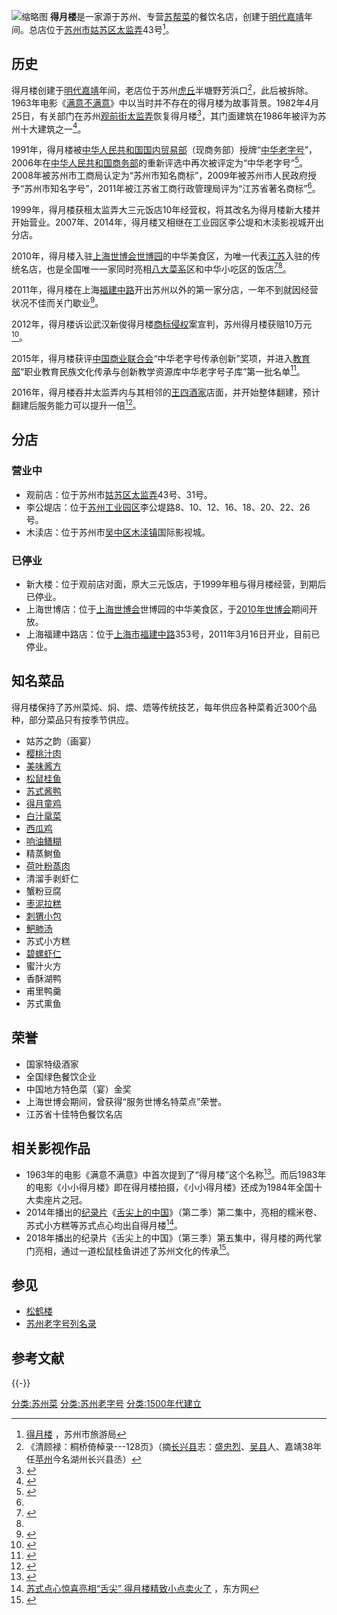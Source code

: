 {{Infobox Restaurant
| name              = 得月楼
| name_en           = 
| image             =得月楼老楼.JPG
| image_width       = 250px
| image_caption     = 得月楼老楼
| slogan            =你的牵挂，你的家
| food-type         = [[苏帮菜|苏帮菜]]
| logo              = 
| logo_width        = 
| established       = [[明代|明代]][[嘉靖|嘉靖]]年间，[[苏州|苏州]]
| current-owner     = 苏州市得月楼餐饮有限公司
| street-address    = 总店：[[姑苏区|姑苏区]][[太监弄|太监弄]]43号 　　
| city              = [[苏州市|苏州市]]
| state             = [[江苏省|江苏省]]
| zip               = 215000
| country           = {{CHN}}
| seating-capacity  = 
| other-locations   = [[李公堤|李公堤]]店、[[木渎|木渎]]店
| website           = [http://www.deyuelou.net.cn/ 得月楼官方网站]
}}
[[File:Deyuelou.jpg|缩略图]]
'''得月楼'''是一家源于苏州、专营[[苏帮菜|苏帮菜]]的餐饮名店，创建于[[明代|明代]][[嘉靖|嘉靖]]年间。总店位于[[苏州市|苏州市]][[姑苏区|姑苏区]][[太监弄|太监弄]]43号<ref>[http://www.visitsz.com/webpage/info.php?id=201311281385621452 得月楼] {{Wayback|url=http://www.visitsz.com/webpage/info.php?id=201311281385621452 |date=20140810034453 }}，苏州市旅游局</ref>。

==历史==
得月楼创建于[[明代|明代]][[嘉靖|嘉靖]]年间，老店位于苏州[[虎丘|虎丘]]半塘野芳浜口<ref>《清顾禄：桐桥倚棹录---128页》（摘[[长兴县|长兴县]]志：[[盛忠烈|盛忠烈]]、[[吴县|吴县]]人、嘉靖38年任[[苹州|苹州]]今名湖州长兴县丞）</ref>，此后被拆除。1963年电影《[[满意不满意|满意不满意]]》中以当时并不存在的得月楼为故事背景。1982年4月25日，有关部门在苏州[[观前街|观前街]][[太监弄|太监弄]]恢复得月楼<ref>{{Cite web |url=http://deyuelou.cityzone.cn/articles/20101130143415.php |title=得月楼的历史故事 |access-date=2014-07-29 |archive-date=2018-01-08 |archive-url=https://web.archive.org/web/20180108120421/http://deyuelou.cityzone.cn/articles/20101130143415.php |dead-url=no }}</ref>，其门面建筑在1986年被评为苏州十大建筑之一<ref name="简介">{{Cite web |url=http://deyuelou.cityzone.cn/about.php |title=得月楼简介 |access-date=2014-07-29 |archive-date=2018-01-08 |archive-url=https://web.archive.org/web/20180108120423/http://deyuelou.cityzone.cn/about.php |dead-url=no }}</ref>。

1991年，得月楼被[[中华人民共和国商务部|中华人民共和国国内贸易部]]（现商务部）授牌“[[中华老字号|中华老字号]]”，2006年在[[中华人民共和国商务部|中华人民共和国商务部]]的重新评选中再次被评定为“中华老字号”<ref>{{Cite web|url=http://news.sina.com.cn/c/2006-11-21/064610556311s.shtml|title=我省35个品牌成“中华老字号”_新闻中心_新浪网|accessdate=2018-01-08|work=news.sina.com.cn|archive-date=2018-01-08|archive-url=https://web.archive.org/web/20180108175146/http://news.sina.com.cn/c/2006-11-21/064610556311s.shtml|dead-url=no}}</ref>。2008年被苏州市工商局认定为“苏州市知名商标”，2009年被苏州市人民政府授予“苏州市知名字号”，2011年被江苏省工商行政管理局评为“江苏省著名商标”<ref name="简介"/>。

1999年，得月楼获租太监弄大三元饭店10年经营权，将其改名为得月楼新大楼并开始营业。2007年、2014年，得月楼又相继在工业园区李公堤和木渎影视城开出分店。

2010年，得月楼入驻[[上海世博会|上海世博会]][[上海世博园|世博园]]的中华美食区，为唯一代表[[江苏|江苏]]入驻的传统名店，也是全国唯一一家同时亮相[[八大菜系|八大菜系]]区和中华小吃区的饭店<ref>{{Cite web |url=http://deyuelou.cityzone.cn/fc03.php |title=上海世博店介绍 |access-date=2014-07-29 |archive-date=2018-01-08 |archive-url=https://web.archive.org/web/20180108120428/http://deyuelou.cityzone.cn/fc03.php |dead-url=no }}</ref><ref name="简介" />。

2011年，得月楼在上海[[福建中路_(上海)|福建中路]]开出苏州以外的第一家分店，一年不到就因经营状况不佳而关门歇业<ref>{{Cite web|url=http://news.163.com/12/0328/13/7TMHU8QB00014AEE.html|title=小小得月楼开业不足一年就关张 店方回应:或选址重开(图)_网易新闻|accessdate=2018-02-26|last=网易|work=news.163.com|archive-url=https://web.archive.org/web/20180226211734/http://news.163.com/12/0328/13/7TMHU8QB00014AEE.html|archive-date=2018-02-26|dead-url=yes}}</ref>。

2012年，得月楼诉讼武汉新俊得月楼[[商标|商标]][[侵权行为|侵权]]案宣判，苏州得月楼获赔10万元<ref>{{Cite web|url=http://www.subaonet.com/cul/2012/0425/912413.shtml?hrm6o|title=苏州得月楼打赢商标侵权官司_苏州新闻网|accessdate=2018-01-08|last=苏州新闻网|work=www.subaonet.com|deadurl=yes|archiveurl=https://web.archive.org/web/20180108174938/http://www.subaonet.com/cul/2012/0425/912413.shtml?hrm6o|archivedate=2018年1月8日|df=}}</ref>。

2015年，得月楼获评[[中国商业联合会|中国商业联合会]]“中华老字号传承创新”奖项，并进入[[中华人民共和国教育部|教育部]]“职业教育民族文化传承与创新教学资源库中华老字号子库”第一批名单<ref>{{Cite web|url=http://js.qq.com/a/20151020/008082.htm|title=苏城18家企业获“中华老字号传承创新”奖_地方站_腾讯网|accessdate=2018-01-08|work=js.qq.com|language=zh-CN|archive-date=2018-01-08|archive-url=https://web.archive.org/web/20180108175059/http://js.qq.com/a/20151020/008082.htm|dead-url=no}}</ref>。

2016年，得月楼吞并太监弄内与其相邻的[[王四酒家|王四酒家]]店面，并开始整体翻建，预计翻建后服务能力可以提升一倍<ref>{{Cite web|url=http://js.qq.com/a/20160130/009657.htm|title=留住苏州老味道 观前街太监弄得月楼将要扩建_大苏网_腾讯网|accessdate=2018-01-08|work=js.qq.com|language=zh-CN|archive-date=2018-01-08|archive-url=https://web.archive.org/web/20180108174935/http://js.qq.com/a/20160130/009657.htm|dead-url=no}}</ref>。

==分店==

=== 营业中 ===
*观前店：位于苏州市[[姑苏区|姑苏区]][[太监弄|太监弄]]43号、31号。
*李公堤店：位于[[苏州工业园区|苏州工业园区]]李公堤路8、10、12、16、18、20、22、26号。
*木渎店：位于苏州市[[吴中区|吴中区]][[木渎镇|木渎镇]]国际影视城。

=== 已停业 ===
*新大楼：位于观前店对面，原大三元饭店，于1999年租与得月楼经营，到期后已停业。
*上海世博店：位于[[上海世博会|上海世博会]]世博园的中华美食区，于[[中國2010年上海世界博覽會|2010年世博会]]期间开放。
*上海福建中路店：位于[[上海市|上海市]][[福建中路_(上海)|福建中路]]353号，2011年3月16日开业，目前已停业。

==知名菜品==
得月楼保持了苏州菜炖、焖、煨、焐等传统技艺，每年供应各种菜肴近300个品种，部分菜品只有按季节供应。
{{div col|cols=5}}
*姑苏之韵（画宴）
*[[樱桃汁肉|樱桃汁肉]]
*[[美味酱方|美味酱方]]
*[[松鼠桂鱼|松鼠桂鱼]]
*[[苏式酱鸭|苏式酱鸭]]
*[[得月童鸡|得月童鸡]]
*[[白汁鼋菜|白汁鼋菜]]
*[[西瓜鸡|西瓜鸡]]
*[[响油鳝糊|响油鳝糊]]
*精蒸鲥鱼
*[[荷叶粉蒸肉|荷叶粉蒸肉]]
*清溜手剥虾仁
*蟹粉豆腐
*[[枣泥拉糕|枣泥拉糕]]
*[[刺猬小包|刺猬小包]]
*[[鲃肺汤|鲃肺汤]]
*苏式小方糕
*[[碧螺虾仁|碧螺虾仁]]
*蜜汁火方
*香酥湖鸭
*甫里鸭羹
*苏式熏鱼
{{div col end}}

==荣誉==
*国家特级酒家
*全国绿色餐饮企业
*中国地方特色菜（宴）金奖
*上海世博会期间，曾获得“服务世博名特菜点”荣誉。
*江苏省十佳特色餐饮名店

==相关影视作品==
*1963年的电影《满意不满意》中首次提到了“得月楼”这个名称<ref>{{Cite web|url=http://dangshi.people.com.cn/GB/85040/10936079.html|title=电影里和现实中的得月楼--中国共产党新闻-人民网|accessdate=2018-02-26|work=dangshi.people.com.cn|archive-date=2018-02-27|archive-url=https://web.archive.org/web/20180227034353/http://dangshi.people.com.cn/GB/85040/10936079.html|dead-url=no}}</ref>。而后1983年的电影《小小得月楼》即在得月楼拍摄，《小小得月楼》还成为1984年全国十大卖座片之冠。
*2014年播出的[[纪录片|纪录片]]《[[舌尖上的中国|舌尖上的中国]]》（第二季）第二集中，亮相的糯米卷、苏式小方糕等苏式点心均出自得月楼<ref>[http://news.eastday.com/eastday/13news/auto/news/csj/u7ai1339635_K4.html 苏式点心惊喜亮相“舌尖” 得月楼精致小点卖火了] {{Wayback|url=http://news.eastday.com/eastday/13news/auto/news/csj/u7ai1339635_K4.html |date=20160304204135 }}，东方网</ref>。
*2018年播出的纪录片《舌尖上的中国》（第三季）第五集中，得月楼的两代掌门亮相，通过一道松鼠桂鱼讲述了苏州文化的传承<ref>{{Cite web|url=http://news.jstv.com/a/20180224/1519453448784.shtml|title=松鼠鳜鱼“游”上央视 两代掌门人演绎“苏州味道”_荔枝网新闻|accessdate=2018-02-26|work=news.jstv.com|archive-date=2018-02-27|archive-url=https://web.archive.org/web/20180227034158/http://news.jstv.com/a/20180224/1519453448784.shtml|dead-url=no}}</ref>。

==参见==
*[[松鹤楼|松鹤楼]]
*[[苏州老字号名录|苏州老字号列名录]]

== 参考文献 ==
{{Reflist}}

{{-}}
{{苏州老字号}}

{{DEFAULTSORT:deyuelou}}
[[分类:苏州菜|分类:苏州菜]]
[[分类:苏州老字号|分类:苏州老字号]]
[[分类:1500年代建立|分类:1500年代建立]]